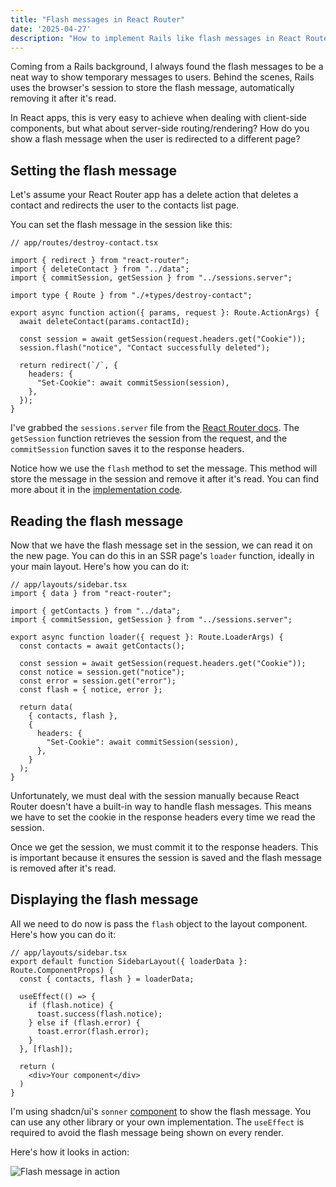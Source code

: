 ```yaml
---
title: "Flash messages in React Router"
date: '2025-04-27'
description: "How to implement Rails like flash messages in React Router"
---
```


Coming from a Rails background, I always found the flash messages to be a neat way to show temporary messages to users. Behind the scenes, Rails uses the browser's session to store the flash message, automatically removing it after it's read.

In React apps, this is very easy to achieve when dealing with client-side components, but what about server-side routing/rendering? How do you show a flash message when the user is redirected to a different page?

## Setting the flash message

Let's assume your React Router app has a delete action that deletes a contact and redirects the user to the contacts list page.

You can set the flash message in the session like this:

```tsx
// app/routes/destroy-contact.tsx

import { redirect } from "react-router";
import { deleteContact } from "../data";
import { commitSession, getSession } from "../sessions.server";

import type { Route } from "./+types/destroy-contact";

export async function action({ params, request }: Route.ActionArgs) {
  await deleteContact(params.contactId);

  const session = await getSession(request.headers.get("Cookie"));
  session.flash("notice", "Contact successfully deleted");

  return redirect(`/`, {
    headers: {
      "Set-Cookie": await commitSession(session),
    },
  });
}
```

I've grabbed the `sessions.server` file from the [React Router docs](https://reactrouter.com/explanation/sessions-and-cookies#using-sessions). The `getSession` function retrieves the session from the request, and the `commitSession` function saves it to the response headers.

Notice how we use the `flash` method to set the message. This method will store the message in the session and remove it after it's read. You can find more about it in the [implementation code](https://github.com/remix-run/react-router/blob/a3e4b8ed875611637357647fcf862c2bc61f4e11/packages/react-router/lib/server-runtime/sessions.ts#L57-L64).

## Reading the flash message

Now that we have the flash message set in the session, we can read it on the new page. You can do this in an SSR page's `loader` function, ideally in your main layout. Here's how you can do it:

```tsx
// app/layouts/sidebar.tsx
import { data } from "react-router";

import { getContacts } from "../data";
import { commitSession, getSession } from "../sessions.server";

export async function loader({ request }: Route.LoaderArgs) {
  const contacts = await getContacts();

  const session = await getSession(request.headers.get("Cookie"));
  const notice = session.get("notice");
  const error = session.get("error");
  const flash = { notice, error };

  return data(
    { contacts, flash },
    {
      headers: {
        "Set-Cookie": await commitSession(session),
      },
    }
  );
}
```

Unfortunately, we must deal with the session manually because React Router doesn't have a built-in way to handle flash messages. This means we have to set the cookie in the response headers every time we read the session.

Once we get the session, we must commit it to the response headers. This is important because it ensures the session is saved and the flash message is removed after it's read.

## Displaying the flash message

All we need to do now is pass the `flash` object to the layout component. Here's how you can do it:

```tsx
// app/layouts/sidebar.tsx
export default function SidebarLayout({ loaderData }: Route.ComponentProps) {
  const { contacts, flash } = loaderData;

  useEffect(() => {
    if (flash.notice) {
      toast.success(flash.notice);
    } else if (flash.error) {
      toast.error(flash.error);
    }
  }, [flash]);

  return (
    <div>Your component</div>
  )
}
```

I'm using shadcn/ui's `sonner` [component](https://ui.shadcn.com/docs/components/sonner) to show the flash message. You can use any other library or your own implementation. The `useEffect` is required to avoid the flash message being shown on every render.

Here's how it looks in action:

![Flash message in action](/static/gifs/flash-notification.gif)
